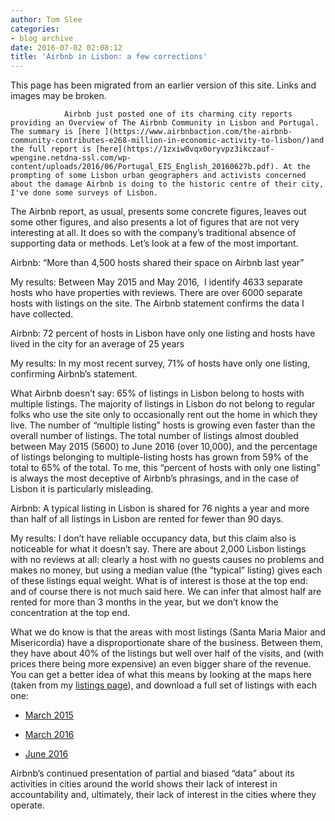 ```yaml
---
author: Tom Slee
categories:
- blog archive
date: 2016-07-02 02:08:12
title: 'Airbnb in Lisbon: a few corrections'
---
```


::: {.callout-note}

This page has been migrated from an earlier version of this site. 
Links and images may be broken.

:::



				Airbnb just posted one of its charming city reports providing an Overview of The Airbnb Community in Lisbon and Portugal. The summary is [here ](https://www.airbnbaction.com/the-airbnb-community-contributes-e268-million-in-economic-activity-to-lisbon/)and the full report is [here](https://1zxiw0vqx0oryvpz3ikczauf-wpengine.netdna-ssl.com/wp-content/uploads/2016/06/Portugal_EIS_English_20160627b.pdf). At the prompting of some Lisbon urban geographers and activists concerned about the damage Airbnb is doing to the historic centre of their city, I've done some surveys of Lisbon.

The Airbnb report, as usual, presents some concrete figures, leaves out some other figures, and also presents a lot of figures that are not very interesting at all. It does so with the company's traditional absence of supporting data or methods. Let's look at a few of the most important.

Airbnb: "More than 4,500 hosts shared their space on Airbnb last year"

My results: Between May 2015 and May 2016,  I identify 4633 separate hosts who have properties with reviews. There are over 6000 separate hosts with listings on the site. The Airbnb statement confirms the data I have collected.

Airbnb: 72 percent of hosts in Lisbon have only one listing and hosts have lived in the city for an average of 25 years

My results: In my most recent survey, 71% of hosts have only one listing, confirming Airbnb's statement.

What Airbnb doesn't say: 65% of listings in Lisbon belong to hosts with multiple listings. The majority of listings in Lisbon do not belong to regular folks who use the site only to occasionally rent out the home in which they live. The number of "multiple listing" hosts is growing even faster than the overall number of listings. The total number of listings almost doubled between May 2015 (5600) to June 2016 (over 10,000), and the percentage of listings belonging to multiple-listing hosts has grown from 59% of the total to 65% of the total. To me, this "percent of hosts with only one listing" is always the most deceptive of Airbnb's phrasings, and in the case of Lisbon it is particularly misleading.

Airbnb: A typical listing in Lisbon is shared for 76 nights a year and more than half of all listings in Lisbon are rented for fewer than 90 days.

My results: I don't have reliable occupancy data, but this claim also is noticeable for what it doesn't say. There are about 2,000 Lisbon listings with no reviews at all: clearly a host with no guests causes no problems and makes no money, but using a median value (the "typical" listing) gives each of these listings equal weight. What is of interest is those at the top end: and of course there is not much said here. We can infer that almost half are rented for more than 3 months in the year, but we don't know the concentration at the top end.

What we do know is that the areas with most listings (Santa Maria Maior and Misericordia) have a disproportionate share of the business. Between them, they have about 40% of the listings but well over half of the visits, and (with prices there being more expensive) an even bigger share of the revenue. You can get a better idea of what this means by looking at the maps here (taken from my [listings page](http://tomslee.net/airbnb-data)), and download a full set of listings with each one:



 	
  * [March 2015](https://www.google.com/fusiontables/DataSource?docid=1B1DIDorICeH0LCxzaA6uqUN94M411S2NLo6iKr6V)

 	
  * [March 2016](https://www.google.com/fusiontables/DataSource?docid=1ArRl9V5Xx3_lZ67wB8hTMt10mcePSHJGl6-aIoW-)

 	
  * [June 2016](https://www.google.com/fusiontables/DataSource?docid=1bf6ZosybJKUWugoxsbFU6U2ayAa8pl-4ivGmyDHx)


Airbnb's continued presentation of partial and biased "data" about its activities in cities around the world shows their lack of interest in accountability and, ultimately, their lack of interest in the cities where they operate.		
